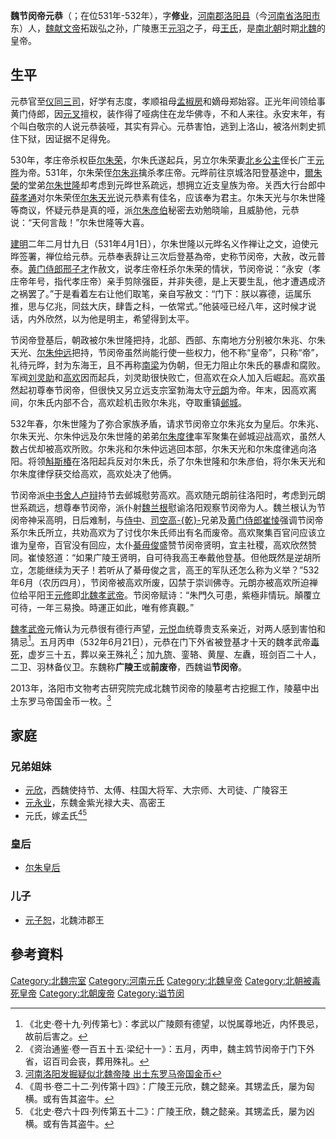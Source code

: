 {{for|其他名叫元恭的人物|元恭 (消歧义)}}
{{Emperorcn box|图像=
|名称=魏节闵帝
|姓名=元恭
|庙号=
|谥号=节闵皇帝
|陵墓=无
|政权=[[北魏|北魏]]
|出生日期=498年
|逝世日期={{death date and age|532|6|21|498}}
|在位=531年4月1日-532年6月
|年号=[[普泰|普泰]]：531年二月-532四月
}}
'''魏节闵帝元恭'''（{{bd|498年||532年|6月21日|catIdx=Y}}；在位531年-532年），字'''修业'''，[[河南郡|河南郡]][[洛阳县|洛阳县]]（今[[河南省|河南省]][[洛阳市|洛阳市]]东）人，[[魏献文帝|魏献文帝]]拓跋弘之孙，广陵惠王[[元羽|元羽]]之子，母[[先太妃|王氏]]，是[[南北朝|南北朝]]时期[[北魏|北魏]]的皇帝。

== 生平 ==
元恭官至[[仪同三司|仪同三司]]，好学有志度，孝顺祖母[[孟椒房|孟椒房]]和嫡母郑始容。正光年间领给事黄门侍郎，因[[元叉|元叉]]擅权，装作得了哑病住在龙华佛寺，不和人来往。永安末年，有个叫白敬宗的人说元恭装哑，其实有异心。元恭害怕，逃到上洛山，被洛州刺史抓住下狱，因证据不足得免。

530年，孝庄帝杀权臣[[尔朱荣|尔朱荣]]，尔朱氏遂起兵，另立尔朱荣妻[[北乡公主|北乡公主]]侄长广王[[元晔|元晔]]为帝。531年，尔朱荣侄[[尔朱兆|尔朱兆]]擒杀孝庄帝。元晔前往京城洛阳登基途中，[[爾朱榮|爾朱榮]]的堂弟[[尔朱世隆|尔朱世隆]]却考虑到元晔世系疏远，想拥立近支皇族为帝。关西大行台郎中[[薛孝通|薛孝通]]对尔朱荣侄[[尔朱天光|尔朱天光]]说元恭素有佳名，应该奉为君主。尔朱天光与尔朱世隆等商议，怀疑元恭是真的哑，派[[尔朱彦伯|尔朱彦伯]]秘密去劝勉晓喻，且威胁他，元恭说：“天何言哉！”尔朱世隆等大喜。

[[建明_(北魏)|建明]]二年二月廿九日（531年4月1日），尔朱世隆以元晔名义作禅让之文，迫使元晔签署，禅位给元恭。元恭奉表辞让三次后登基為帝，史称节闵帝，大赦，改元普泰。[[黄门侍郎|黄门侍郎]][[邢子才|邢子才]]作赦文，说孝庄帝枉杀尔朱荣的情状，节闵帝说：“永安（孝庄帝年号，指代孝庄帝）亲手剪除强臣，并非失德，是上天要生乱，他才遭遇成济之祸罢了。”于是看着左右让他们取笔，亲自写赦文：“门下：朕以寡德，运属乐推，思与亿兆，同兹大庆，肆眚之科，一依常式。”他装哑已经八年，这时候才说话，内外欣然，以为他是明主，希望得到太平。

节闵帝登基后，朝政被尔朱世隆把持，北部、西部、东南地方分别被尔朱兆、尔朱天光、[[尔朱仲远|尔朱仲远]]把持，节闵帝虽然尚能行使一些权力，他不称“皇帝”，只称“帝”，礼待元晔，封为东海王，且不再称[[南梁|南梁]]为伪朝，但无力阻止尔朱氏的暴虐和腐败。军阀[[刘灵助|刘灵助]]和[[高欢|高欢]]因而起兵，刘灵助很快败亡，但高欢在众人加入后崛起。高欢虽然起初尊奉节闵帝，但很快又另立远支宗室勃海太守[[元朗_(安定王)|元朗]]为帝。年末，因高欢离间，尔朱氏内部不合，高欢趁机击败尔朱兆，夺取重镇[[邺城|邺城]]。

532年春，尔朱世隆为了弥合家族矛盾，请求节闵帝立尔朱兆女为皇后。尔朱兆、尔朱天光、尔朱仲远及尔朱世隆的弟弟[[尔朱度律|尔朱度律]]率军聚集在邺城迎战高欢，虽然人数占优却被高欢所败。尔朱兆和尔朱仲远逃回本部，尔朱天光和尔朱度律逃向洛阳。将领[[斛斯椿|斛斯椿]]在洛阳起兵反对尔朱氏，杀了尔朱世隆和尔朱彦伯，将尔朱天光和尔朱度律俘获交给高欢，高欢处决了他俩。

节闵帝派[[中书舍人|中书舍人]][[卢辩|卢辩]]持节去邺城慰劳高欢。高欢随元朗前往洛阳时，考虑到元朗世系疏远，想尊奉节闵帝，派仆射[[魏兰根|魏兰根]]慰谕洛阳观察节闵帝为人。魏兰根认为节闵帝神采高明，日后难制，与[[侍中|侍中]]、[[司空|司空]][[高乾_(北魏)|高-{乾}-]]兄弟及[[黄门侍郎|黄门侍郎]][[崔㥄|崔㥄]]强调节闵帝系尔朱氏所立，共劝高欢为了讨伐尔朱氏师出有名而废帝。高欢聚集百官问应该立谁为皇帝，百官没有回应，太仆[[綦毋俊|綦毋俊]]盛赞节闵帝贤明，宜主社稷，高欢欣然赞同。崔㥄怒道：“如果广陵王贤明，自可待我高王奉戴他登基。但他既然是逆胡所立，怎能继续为天子！若听从了綦毋俊之言，高王的军队还怎么称为义举？”532年6月（农历四月），节闵帝被高欢所废，囚禁于崇训佛寺。元朗亦被高欢所迫禅位给平阳王[[元修|元修]]即[[北魏孝武帝|北魏孝武帝]]。节闵帝赋诗：“朱門久可患，紫極非情玩。顛覆立可待，一年三易換。時運正如此，唯有修真觀。”

[[魏孝武帝|魏孝武帝]]元脩认为元恭很有德行声望，[[元悦|元悦]]血统尊贵支系亲近，对两人感到害怕和猜忌<ref>《北史·卷十九·列传第七》：孝武以广陵颇有德望，以悦属尊地近，内怀畏忌，故前后害之。</ref>。五月丙申（532年6月21日），元恭在门下外省被登基才十天的魏孝武帝[[毒死|毒死]]，虚岁三十五，葬以亲王殊礼<ref>《资治通鉴·卷一百五十五·梁纪十一》：五月，丙申，魏主鸩节闵帝于门下外省，诏百司会丧，葬用殊礼。</ref>；加九旒、銮辂、黄屋、左纛，班剑百二十人，二卫、羽林备仪卫。东魏称'''广陵王'''或'''前废帝'''，西魏谥'''节闵帝'''。

2013年，洛阳市文物考古研究院完成北魏节闵帝的陵墓考古挖掘工作，陵墓中出土东罗马帝国金币一枚。<ref>[http://finance.takungpao.com.hk/hgjj/q/2013/1026/1351774.html  河南洛阳发掘疑似北魏帝陵 出土东罗马帝国金币] </ref>

== 家庭 ==
{{Ahnentafel top}}<center>
{{ahnentafel-compact5
|boxstyle_1=background-color: #ffff00;
|boxstyle_2=background-color: #ffff40;
|boxstyle_3=background-color: #ffff80;
|boxstyle_4=background-color: #ffffC0;
|boxstyle_5=background-color: #ffffff;
|1='''节闵帝元恭'''
|2='''父：'''广陵惠王[[元羽|元羽]]
|3='''母：'''[[先太妃|先太妃]]王氏
|4='''祖父：'''显祖献文皇帝[[拓跋弘|拓跋弘]]
|5='''祖母：'''椒房孟氏
|6=
|7=
|8='''曾祖父：'''高宗文成皇帝[[拓跋濬|拓跋濬]]
|9='''曾祖母：'''（追尊）[[文成元皇后|文成元皇后]]李氏
|10=
|11=
|12=
|13=
|14=
|15=
|16='''高祖父：'''（追尊）恭宗景穆皇帝[[拓跋晃|拓跋晃]]
|17='''高祖母：'''（追尊）[[景穆恭皇后|景穆恭皇后]]闾氏
|18='''外高祖父：'''顿丘献王[[李方叔|李方叔]]
|19=
|20=
|21=
|22=
|23=
|24=
|25=
|26=
|27=
|28=
|29=
|30=
|31=
}}</center>
{{ahnentafel bottom}}
===兄弟姐妹===
*[[元欣|元欣]]，西魏使持节、太傅、柱国大将军、大宗师、大司徒、广陵容王
*[[元永业|元永业]]，东魏金紫光禄大夫、高密王
*元氏，嫁孟氏<ref>《周书·卷二十二·列传第十四》：广陵王元欣，魏之懿亲。其甥孟氏，屡为匈横。或有告其盗牛。</ref><ref>《北史·卷六十四·列传第五十二》：广陵王欣，魏之懿亲。其甥孟氏，屡为凶横。或有告其盗牛。</ref>

===皇后===
* [[尔朱皇后_(北魏节闵帝)|尔朱皇后]]

===儿子===
* [[元子恕|元子恕]]，北魏沛郡王

== 參考資料 ==
{{reflist}}

{{中国皇帝|长广王[[元晔|元晔]]|安定王[[北魏安定王|元朗]]|[[南北朝君主列表#北魏|中国北魏皇帝]]|531—532}}
{{元魏君主}}

[[Category:北魏宗室|Category:北魏宗室]]
[[Category:河南元氏|Category:河南元氏]]
[[Category:北魏皇帝|Category:北魏皇帝]]
[[Category:北朝被毒死皇帝|Category:北朝被毒死皇帝]]
[[Category:北朝废帝|Category:北朝废帝]]
[[Category:谥节闵|Category:谥节闵]]